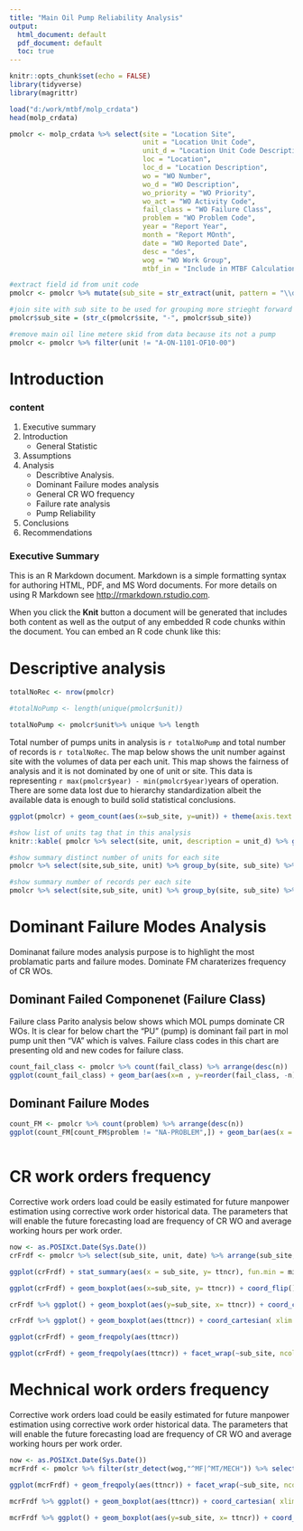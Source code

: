```yaml
---
title: "Main Oil Pump Reliability Analysis"
output:
  html_document: default
  pdf_document: default
  toc: true
---
```


```r
knitr::opts_chunk$set(echo = FALSE)
library(tidyverse)
library(magrittr)
```
```r
load("d:/work/mtbf/molp_crdata")
head(molp_crdata)

pmolcr <- molp_crdata %>% select(site = "Location Site",
                                 unit = "Location Unit Code",
                                 unit_d = "Location Unit Code Description",
                                 loc = "Location",
                                 loc_d = "Location Description",
                                 wo = "WO Number",
                                 wo_d = "WO Description",
                                 wo_priority = "WO Priority",
                                 wo_act = "WO Activity Code",
                                 fail_class = "WO Failure Class",
                                 problem = "WO Problem Code",
                                 year = "Report Year",
                                 month = "Report MOnth",
                                 date = "WO Reported Date",
                                 desc = "des",
                                 wog = "WO Work Group",
                                 mtbf_in = "Include in MTBF Calculations") %>% mutate(sub_site = str_extract(unit, pattern = "\\d{4}"))

#extract field id from unit code
pmolcr <- pmolcr %>% mutate(sub_site = str_extract(unit, pattern = "\\d{4}"))

#join site with sub site to be used for grouping more strieght forward
pmolcr$sub_site = (str_c(pmolcr$site, "-", pmolcr$sub_site)) 

#remove main oil line metere skid from data because its not a pump
pmolcr <- pmolcr %>% filter(unit != "A-ON-1101-OF10-00")
```

# Introduction

### content
1. Executive summary
2. Introduction
    + General Statistic
3. Assumptions
4. Analysis
    + Describtive Analysis.
    + Dominant Failure modes analysis 
    + General CR WO frequency
    + Failure rate analysis
    + Pump Reliability
5. Conclusions
6. Recommendations

### Executive Summary 


This is an R Markdown document. Markdown is a simple formatting syntax for authoring HTML, PDF, and MS Word documents. For more details on using R Markdown see <http://rmarkdown.rstudio.com>.

When you click the **Knit** button a document will be generated that includes both content as well as the output of any embedded R code chunks within the document. You can embed an R code chunk like this:

# Descriptive analysis

```r
totalNoRec <- nrow(pmolcr)

#totalNoPump <- length(unique(pmolcr$unit))

totalNoPump <- pmolcr$unit%>% unique %>% length

```
Total number of pumps units in analysis is `r totalNoPump` and total number of records is `r totalNoRec`. The map below shows the unit number against site with the volumes of data per each unit. This map shows the fairness of analysis and it is not dominated by one of unit or site. This data is representing `r max(pmolcr$year) - min(pmolcr$year)`years of operation. There are some data lost due to hierarchy standardization albeit the available data is enough to build solid statistical conclusions. 


```r
ggplot(pmolcr) + geom_count(aes(x=sub_site, y=unit)) + theme(axis.text.x = element_text(angle = 45, hjust = 1))
```


```r
#show list of units tag that in this analysis
knitr::kable( pmolcr %>% select(site, unit, description = unit_d) %>% group_by(site, unit) %>% distinct(unit, .keep_all = TRUE) %>% arrange(site, unit))

```

```r
#show summary distinct number of units for each site
pmolcr %>% select(site,sub_site, unit) %>% group_by(site, sub_site) %>% distinct(unit, .keep_all = T) %>% summarise( count = n())
```

```r
#show summary number of records per each site
pmolcr %>% select(site,sub_site, unit) %>% group_by(site, sub_site) %>%  summarise( count = n())
```

# Dominant Failure Modes Analysis
Dominanat failure modes analysis purpose is to highlight the most problamatic parts and failure modes. Dominate FM charaterizes frequency of CR WOs. 

## Dominant Failed Componenet (Failure Class)
Failure class Parito analysis below shows which MOL pumps dominate CR WOs.
It is clear for below chart the "PU" (pump) is dominant fail part in mol pump unit then "VA" which is valves. Failure class codes in this chart are presenting old and new codes for failure class.

```r
count_fail_class <- pmolcr %>% count(fail_class) %>% arrange(desc(n))
ggplot(count_fail_class) + geom_bar(aes(x=n , y=reorder(fail_class, -n)), stat = "identity")
```

## Dominant Failure Modes 

```r
count_FM <- pmolcr %>% count(problem) %>% arrange(desc(n))
ggplot(count_FM[count_FM$problem != "NA-PROBLEM",]) + geom_bar(aes(x = n, y = reorder(problem, -n)), stat = "identity")
```
```r
```
# CR work orders frequency
Corrective work orders load could be easily estimated for future manpower estimation using corrective work order historical data. The parameters that will enable the future forecasting load are frequency of CR WO and average working hours per work order.

```r
now <- as.POSIXct.Date(Sys.Date())
crFrdf <- pmolcr %>% select(sub_site, unit, date) %>% arrange(sub_site, unit, desc(date)) %>% mutate(ttncr= (ifelse(unit == lag(unit) & !is.na(lag(unit)), as.numeric(difftime(lag(date),date, units = "days")) , as.numeric(difftime(now , date, units = "days"))  )))
```

```r
ggplot(crFrdf) + stat_summary(aes(x = sub_site, y= ttncr), fun.min = min, fun.max = max, fun = mean)
```

```r
ggplot(crFrdf) + geom_boxplot(aes(x=sub_site, y= ttncr)) + coord_flip()
```

```r
crFrdf %>% ggplot() + geom_boxplot(aes(y=sub_site, x= ttncr)) + coord_cartesian(xlim = c(0,300))
```

```r
crFrdf %>% ggplot() + geom_boxplot(aes(ttncr)) + coord_cartesian( xlim = c(0,300))
```

```r
ggplot(crFrdf) + geom_freqpoly(aes(ttncr))
```
```r
ggplot(crFrdf) + geom_freqpoly(aes(ttncr)) + facet_wrap(~sub_site, ncol = 2)
```

# Mechnical work orders frequency
Corrective work orders load could be easily estimated for future manpower estimation using corrective work order historical data. The parameters that will enable the future forecasting load are frequency of CR WO and average working hours per work order.

```r
now <- as.POSIXct.Date(Sys.Date())
mcrFrdf <- pmolcr %>% filter(str_detect(wog,"^MF|^MT/MECH")) %>% select(sub_site, unit, date) %>% arrange(sub_site, unit, desc(date)) %>% mutate(ttncr= (ifelse(unit == lag(unit) & !is.na(lag(unit)), as.numeric(difftime(lag(date),date, units = "days")) , as.numeric(difftime(now , date, units = "days"))  )))
```

```r
ggplot(mcrFrdf) + geom_freqpoly(aes(ttncr)) + facet_wrap(~sub_site, ncol = 2)
```

```r
mcrFrdf %>% ggplot() + geom_boxplot(aes(ttncr)) + coord_cartesian( xlim = c(0,300))
```

```r
mcrFrdf %>% ggplot() + geom_boxplot(aes(y=sub_site, x= ttncr)) + coord_cartesian(xlim = c(0,300))
```
